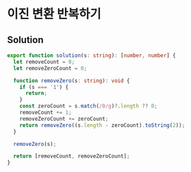 # 이진 변환 반복하기

## Solution

```typescript filename="solution.ts" copy
export function solution(s: string): [number, number] {
  let removeCount = 0;
  let removeZeroCount = 0;

  function removeZero(s: string): void {
    if (s === '1') {
      return;
    }
    const zeroCount = s.match(/0/g)?.length ?? 0;
    removeCount += 1;
    removeZeroCount += zeroCount;
    return removeZero((s.length - zeroCount).toString(2));
  }

  removeZero(s);

  return [removeCount, removeZeroCount];
}
```
